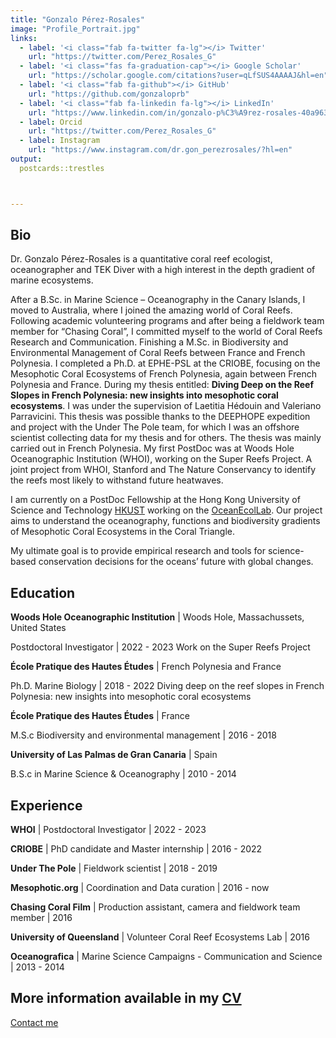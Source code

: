 ```yaml
---
title: "Gonzalo Pérez-Rosales"
image: "Profile_Portrait.jpg"
links:
  - label: '<i class="fab fa-twitter fa-lg"></i> Twitter'
    url: "https://twitter.com/Perez_Rosales_G"
  - label: '<i class="fas fa-graduation-cap"></i> Google Scholar'
    url: "https://scholar.google.com/citations?user=qLfSUS4AAAAJ&hl=en"
  - label: '<i class="fab fa-github"></i> GitHub'
    url: "https://github.com/gonzaloprb"
  - label: '<i class="fab fa-linkedin fa-lg"></i> LinkedIn'
    url: "https://www.linkedin.com/in/gonzalo-p%C3%A9rez-rosales-40a963b1/"
  - label: Orcid
    url: "https://twitter.com/Perez_Rosales_G"
  - label: Instagram
    url: "https://www.instagram.com/dr.gon_perezrosales/?hl=en"
output:
  postcards::trestles



---
```


## Bio

Dr. Gonzalo Pérez-Rosales is a quantitative coral reef ecologist, oceanographer and TEK Diver with a high interest in the depth gradient of marine ecosystems.

After a B.Sc. in Marine Science – Oceanography in the Canary Islands, I moved to Australia, where I joined the amazing world of Coral Reefs. Following academic volunteering programs and after being a fieldwork team member for “Chasing Coral”, I committed myself to the world of Coral Reefs Research and Communication. Finishing a M.Sc. in Biodiversity and Environmental Management of Coral Reefs between France and French Polynesia. I completed a Ph.D. at EPHE-PSL at the CRIOBE, focusing on the Mesophotic Coral Ecosystems of French Polynesia, again between French Polynesia and France. During my thesis entitled: **Diving Deep on the Reef Slopes in French Polynesia: new insights into mesophotic coral ecosystems**. I was under the supervision of Laetitia Hédouin and Valeriano Parravicini. This thesis was possible thanks to the DEEPHOPE expedition and project with the Under The Pole team, for which I was an offshore scientist collecting data for my thesis and for others. The thesis was mainly carried out in French Polynesia. My first PostDoc was at Woods Hole Oceanographic Institution (WHOI), working on the Super Reefs Project. A joint project from WHOI, Stanford and The Nature Conservancy to identify the reefs most likely to withstand future heatwaves.

I am currently on a PostDoc Fellowship at the Hong Kong University of Science and Technology [HKUST](https://hkust.edu.hk/) working on the [OceanEcolLab](https://www.oceanecol.com/?page_id=6). Our project aims to understand the oceanography, functions and biodiversity gradients of Mesophotic Coral Ecosystems in the Coral Triangle. 

My ultimate goal is to provide empirical research and tools for science-based conservation decisions for the oceans’ future with global changes.


## Education

**Woods Hole Oceanographic Institution** | Woods Hole, Massachussets, United States

Postdoctoral Investigator | 2022 - 2023
Work on the Super Reefs Project


**École Pratique des Hautes Études** | French Polynesia and France

Ph.D. Marine Biology | 2018 - 2022
Diving deep on the reef slopes in French Polynesia:  new insights into mesophotic coral ecosystems

**École Pratique des Hautes Études** | France

M.S.c Biodiversity and environmental management | 2016 - 2018

**University of Las Palmas de Gran Canaria** | Spain

B.S.c in Marine Science & Oceanography | 2010 - 2014 

## Experience 

**WHOI** | Postdoctoral Investigator | 2022 - 2023 

**CRIOBE** | PhD candidate and Master internship | 2016 - 2022 

**Under The Pole** | Fieldwork scientist | 2018 - 2019

**Mesophotic.org** | Coordination and Data curation | 2016 - now

**Chasing Coral Film** | Production assistant, camera and fieldwork team member | 2016 

**University of Queensland** | Volunteer Coral Reef Ecosystems Lab | 2016 

**Oceanografica** | Marine Science Campaigns - Communication and Science | 2013 - 2014 


## More information available in my [CV](https://gonzaloperezrosales.netlify.app/CV_Gonzalo_PerezRosales.pdf)

[Contact me](mailto:gonzalo.prb@gmail.com)







